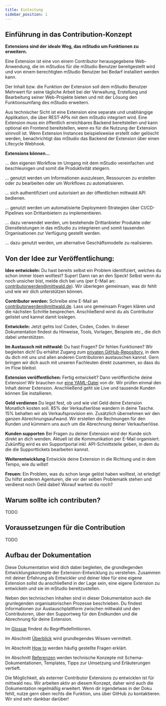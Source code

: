 ```yaml
---
title: Einleitung
sidebar_position: 1
---
```


## Einführung in das Contribution-Konzept

**Extensions sind der ideale Weg, das mStudio um Funktionen zu erweitern.**

Eine Extension ist eine von einem Contributor herausgegebene Web-Anwendung, die im mStudios für die mStudio Benutzer bereitgestellt wird und von einem berechtigten mStudio Benutzer bei Bedarf installiert werden kann.

Der Inhalt bzw. die Funktion der Extension soll dem mStudio Benutzer Mehrwert für seine tägliche Arbeit bei der Verwaltung, Erstellung und Bearbeitung seiner Web-Projekte bieten und mit der Lösung den Funktionsumfang des mStudio erweitern.

Aus technischer Sicht ist eine Extension eine separate und unabhängige Applikation, die über REST-APIs mit dem mStudio integriert wird.
Eine Extension muss ein öffentlich erreichbares Backend bereitstellen und kann optional ein Frontend bereitstellen, wenn es für die Nutzung der Extension sinnvoll ist.
Wenn Extension Instances beispielsweise erstellt oder gelöscht werden, benachrichtigt das mStudio das Backend der Extension über einen Lifecycle Webhook.

**Extensions können...**

... den eigenen Workflow im Umgang mit dem mStudio vereinfachen und beschleunigen und somit die Produktivität steigern.

... genutzt werden um Informationen auszulesen, Ressourcen zu erstellen oder zu bearbeiten oder um Workflows zu automatisieren.

... sich authentifiziert und autorisiert an der öffentlichen mittwald API bedienen.

... genutzt werden um automatisierte Deployment-Strategien über CI/CD-Pipelines von Drittanbietern zu implementieren.

... dazu verwendet werden, um bestehende Drittanbieter Produkte oder Dienstleistungen in das mStudio zu integrieren und somit tausenden Organisationen zur Verfügung gestellt werden.

... dazu genutzt werden, um alternative Geschäftsmodelle zu realisieren.

## Von der Idee zur Veröffentlichung:

**Idee entwickeln:**
Du hast bereits selbst ein Problem identifiziert, welches du schon immer lösen wolltest? Super!
Dann ran an den Speck! Selbst wenn du noch unsicher bist, melde dich bei uns (per E-Mail an: contributorwerden@mittwald.de).
Wir überlegen gemeinsam, was dir fehlt und wie wir dich unterstützen können.

**Contributor werden:**
Schreibe eine E-Mail an contributorwerden@mittwald.de.
Lass uns gemeinsam Fragen klären und die nächsten Schritte besprechen.
Anschließend wirst du als Contributor gelistet und kannst damit loslegen.

**Entwickeln:**
Jetzt gehts los! Coden, Coden, Coden.
In dieser Dokumentation findest du Hinweise, Tools, Vorlagen, Beispiele etc., die dich dabei unterstützen.

**Im Austausch mit mittwald:**
Du hast Fragen? Dir fehlen Funktionen? Wir begleiten dich!
Du erhältst Zugang zum [privaten GitHub-Repository](https://github.com/mittwald/contributor-support), in dem du dich mit uns und allen anderen Contributoren austauschen kannst. Gern bringen wir dich auch mit unseren Fachleuten direkt zusammen, so dass du im Flow bleibst.

**Extension veröffentlichen:**
Fertig entwickelt? Dann veröffentliche deine Extension!
Wir brauchen nur [eine YAML-Datei](../category/reference/extension) von dir.
Wir prüfen einmal den Inhalt deiner Extension.
Anschließend geht sie Live und tausende Kunden können Sie installieren.

**Geld verdienen**
Du legst fest, ob und wie viel Geld deine Extension Monatlich kosten soll.
85% der Verkaufserlöse wandern in deine Tasche.
15% behalten wir als Verkaufsprovision ein.
Zusätzlich übernehmen wir den ganzen Abrechnungsaufwand.
Wir erstellen die Rechnungen für den Kunden und kümmern uns auch um die Abrechnung deiner Verkaufserlöse.

**Kunden supporten**
Bei Fragen zu deiner Extension wird der Kunde sich direkt an dich wenden.
Aktuell ist die Kommunikation per E-Mail organisiert.
Zukünftig wird es ein Supportportal inkl. API-Schnittstelle geben, in dem du die die Supporttickets bearbeiten kannst.

**Weiterentwicklung**
Entwickle deine Extension in die Richtung und in dem Tempo, wie du willst!

**Freuen:**
Ein Problem, was du schon lange gelöst haben wolltest, ist erledigt!
Du hilfst anderen Agenturen, die vor der selben Problematik stehen und verdienst noch Geld dabei!
Worauf wartest du noch?

## Warum sollte ich contributen?

TODO

## Voraussetzungen für die Contribution

TODO

## Aufbau der Dokumentation

Diese Dokumentation wird dich dabei begleiten, die grundlegenden Entwicklungskonzepte der Extension-Entwicklung zu verstehen.
Zusammen mit deiner Erfahrung als Entwickler und deiner Idee für eine eigene Extension sollst du anschließend in der Lage sein, eine eigene Extension zu entwickeln und sie im mStudio bereitzustellen.

Neben den technischen Inhalten sind in dieser Dokumentation auch die grunlegenden organisatorischen Prozesse beschrieben.
Du findest Informationen zur Austauschplattform zwischen mittwald und den Contributoren, über den Supportweg für den Endkunden und die Abrechnung für deine Extension.

Im [Glossar](glossary) findest du Begriffsdefinitionen.

Im Abschnitt [Überblick](../category/overview) wird grundlegendes Wissen vermittelt.

Im Abschnitt [How to](../category/how-to) werden häufig gestellte Fragen erklärt.

Im Abschnitt [Referenzen](../category/reference) werden technische Konzepte mit Schema-Dokumentationen, Templates, Tipps zur Umsetzung und Erläuterungen vertieft.

Die Möglichkeit, als externer Contributor Extensions zu entwicklen ist für mittwald neu.
Wir arbeiten aktiv an diesem Konzept, daher wird auch die Dokumentation regelmäßig erweitert.
Wenn dir irgendetwas in der Doku fehlt, nutze gern oben rechts die Funktion, uns über GitHub zu kontaktieren.
Wir sind sehr dankbar darüber!

